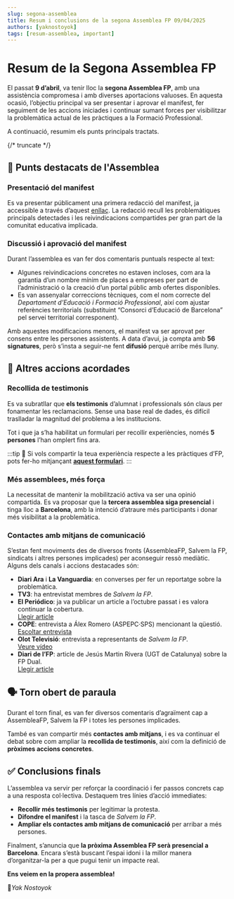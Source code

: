 ```yaml
---
slug: segona-assemblea
title: Resum i conclusions de la segona Assemblea FP 09/04/2025
authors: [yaknostoyok]
tags: [resum-assemblea, important]
---
```


# Resum de la Segona Assemblea FP

El passat **9 d’abril**, va tenir lloc la **segona Assemblea FP**, amb una assistència compromesa i amb diverses aportacions valuoses. En aquesta ocasió, l’objectiu principal va ser presentar i aprovar el manifest, fer seguiment de les accions iniciades i continuar sumant forces per visibilitzar la problemàtica actual de les pràctiques a la Formació Professional.

A continuació, resumim els punts principals tractats.

{/* truncate */}

## 📑 Punts destacats de l'Assemblea

### Presentació del manifest

Es va presentar públicament una primera redacció del manifest, ja accessible a través d’aquest [enllaç](https://assembleafp.github.io/accionsfp/docs/intro). La redacció recull les problemàtiques principals detectades i les reivindicacions compartides per gran part de la comunitat educativa implicada.

### Discussió i aprovació del manifest

Durant l’assemblea es van fer dos comentaris puntuals respecte al text:

- Algunes reivindicacions concretes no estaven incloses, com ara la garantia d’un nombre mínim de places a empreses per part de l’administració o la creació d’un portal públic amb ofertes disponibles.
- Es van assenyalar correccions tècniques, com el nom correcte del *Departament d’Educació i Formació Professional*, així com ajustar referències territorials (substituint “Consorci d’Educació de Barcelona” pel servei territorial corresponent).

Amb aquestes modificacions menors, el manifest va ser aprovat per consens entre les persones assistents. A data d’avui, ja compta amb **56 signatures**, però s’insta a seguir-ne fent **difusió** perquè arribe més lluny.

## 💬 Altres accions acordades

### Recollida de testimonis

Es va subratllar que **els testimonis** d’alumnat i professionals són claus per fonamentar les reclamacions. Sense una base real de dades, és difícil traslladar la magnitud del problema a les institucions.

Tot i que ja s’ha habilitat un formulari per recollir experiències, només **5 persones** l’han omplert fins ara.

:::tip
🎤 Si vols compartir la teua experiència respecte a les pràctiques d’FP, pots fer-ho mitjançant **[aquest formulari](https://docs.google.com/forms/d/e/1FAIpQLSfth6dsECoYlzH59oOeWnGdkjAr3zx9XVKwHx-yhNZ7Tkovmg/viewform)**.
:::

### Més assemblees, més força

La necessitat de mantenir la mobilització activa va ser una opinió compartida. Es va proposar que la **tercera assemblea siga presencial** i tinga lloc a **Barcelona**, amb la intenció d’atraure més participants i donar més visibilitat a la problemàtica.

### Contactes amb mitjans de comunicació

S’estan fent moviments des de diversos fronts (AssembleaFP, Salvem la FP, sindicats i altres persones implicades) per aconseguir ressò mediàtic. Alguns dels canals i accions destacades són:

- **Diari Ara** i **La Vanguardia**: en converses per fer un reportatge sobre la problemàtica.
- **TV3**: ha entrevistat membres de *Salvem la FP*.
- **El Periódico**: ja va publicar un article a l’octubre passat i es valora continuar la cobertura.  
  [Llegir article](https://www.elperiodico.com/es/sociedad/20241027/formacion-profesional-dual-dificultad-encontrar-empresas-practicas-estudiantes-cataluna-110141388)
- **COPE**: entrevista a Álex Romero (ASPEPC·SPS) mencionant la qüestió.  
  [Escoltar entrevista](https://www.cope.es/emisoras/catalunya/audios/migdia-cope-catalunya-i-andorra-04-abr-2025-13-00h-20250404_3127773.html)
- **Olot Televisió**: entrevista a representants de *Salvem la FP*.  
  [Veure vídeo](https://www.youtube.com/watch?v=X36tU4XJ_tY)
- **Diari de l’FP**: article de Jesús Martin Rivera (UGT de Catalunya) sobre la FP Dual.  
  [Llegir article](https://diarifp.cat/practiques-dfp-dual-tothom-te-empresa/)

## 🗣 Torn obert de paraula

Durant el torn final, es van fer diversos comentaris d’agraïment cap a AssembleaFP, Salvem la FP i totes les persones implicades.

També es van compartir més **contactes amb mitjans**, i es va continuar el debat sobre com ampliar la **recollida de testimonis**, així com la definició de **pròximes accions concretes**.

## ✅ Conclusions finals

L’assemblea va servir per reforçar la coordinació i fer passos concrets cap a una resposta col·lectiva. Destaquem tres línies d’acció immediates:

- **Recollir més testimonis** per legitimar la protesta.
- **Difondre el manifest** i la tasca de *Salvem la FP*.
- **Ampliar els contactes amb mitjans de comunicació** per arribar a més persones.

Finalment, s’anuncia que **la pròxima Assemblea FP serà presencial a Barcelona**. Encara s’està buscant l’espai idoni i la millor manera d’organitzar-la per a que pugui tenir un impacte real.

**Ens veiem en la propera assemblea!**

🐂*Yak Nostoyok* 